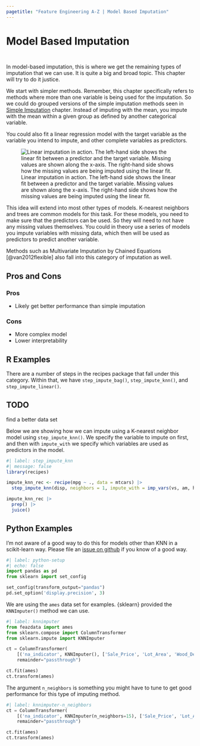 ```yaml
---
pagetitle: "Feature Engineering A-Z | Model Based Imputation"
---
```


# Model Based Imputation {#sec-missing-model}

::: {style="visibility: hidden; height: 0px;"}
## Model Based Imputation
:::

In model-based imputation, this is where we get the remaining types of imputation that we can use.
It is quite a big and broad topic.
This chapter will try to do it justice.

We start with simpler methods.
Remember, this chapter specifically refers to methods where more than one variable is being used for the imputation.
So we could do grouped versions of the simple imputation methods seen in [Simple Imputation](missing-simple) chapter.
Instead of imputing with the mean, you impute with the mean within a given group as defined by another categorical variable.

You could also fit a linear regression model with the target variable as the variable you intend to impute, and other complete variables as predictors.

![Linear imputation in action. The left-hand side shows the linear fit between a predictor and the target variable. Missing values are shown along the x-axis. The right-hand side shows how the missing values are being imputed using the linear fit.](diagrams/missing-impute-linear.png){#fig-missing-impute-linear}

This idea will extend into most other types of models.
K-nearest neighbors and trees are common models for this task.
For these models, you need to make sure that the predictors can be used.
So they will need to not have any missing values themselves.
You could in theory use a series of models you impute variables with missing data, which then will be used as predictors to predict another variable.

Methods such as Multivariate Imputation by Chained Equations [@van2012flexible] also fall into this category of imputation as well.

## Pros and Cons

### Pros

-   Likely get better performance than simple imputation

### Cons

-   More complex model
-   Lower interpretability

## R Examples

There are a number of steps in the recipes package that fall under this category.
Within that, we have `step_impute_bag()`, `step_impute_knn()`, and `step_impute_linear()`.

::: callout-caution
# TODO

find a better data set
:::

Below we are showing how we can impute using a K-nearest neighbor model using `step_impute_knn()`.
We specify the variable to impute on first, and then with `impute_with` we specify which variables are used as predictors in the model.

```r
#| label: step_impute_knn
#| message: false
library(recipes)

impute_knn_rec <- recipe(mpg ~ ., data = mtcars) |>
  step_impute_knn(disp, neighbors = 1, impute_with = imp_vars(vs, am, hp, drat))

impute_knn_rec |>
  prep() |>
  juice()
```

## Python Examples

I'm not aware of a good way to do this for models other than KNN in a scikit-learn way.
Please file an [issue on github](https://github.com/EmilHvitfeldt/feature-engineering-az/issues/new?assignees=&labels=&projects=&template=general-issue.md&title) if you know of a good way.

```python
#| label: python-setup
#| echo: false
import pandas as pd
from sklearn import set_config

set_config(transform_output="pandas")
pd.set_option('display.precision', 3)
```

We are using the `ames` data set for examples.
{sklearn} provided the `KNNImputer()` method we can use.

```python
#| label: knnimputer
from feazdata import ames
from sklearn.compose import ColumnTransformer
from sklearn.impute import KNNImputer

ct = ColumnTransformer(
    [('na_indicator', KNNImputer(), ['Sale_Price', 'Lot_Area', 'Wood_Deck_SF',  'Mas_Vnr_Area'])], 
    remainder="passthrough")

ct.fit(ames)
ct.transform(ames)
```

The argument `n_neighbors` is something you might have to tune to get good performance for this type of imputing method.

```python
#| label: knnimputer-n_neighbors
ct = ColumnTransformer(
    [('na_indicator', KNNImputer(n_neighbors=15), ['Sale_Price', 'Lot_Area', 'Wood_Deck_SF',  'Mas_Vnr_Area'])], 
    remainder="passthrough")

ct.fit(ames)
ct.transform(ames)
```
